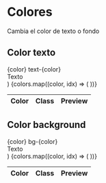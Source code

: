 
# Colores

Cambia el color de texto o fondo

## Color texto

  <tr>
    <td>{color}</td>
    <td>
      <CodeBlock>text-{color}</CodeBlock>
    </td>
    <td>
      <PreviewCode>
        <div className={`text-${color}`}>Texto</div>
      </PreviewCode>
    </td>
  </tr>
)

<table>
  <thead>
    <tr>
      <th>Color</th>
      <th>Class</th>
      <th>Preview</th>
    </tr>
  </thead>
  <tbody>
    {colors.map((color, idx) => (
      <ColorRow color={color} />
    ))}
  </tbody>
</table>

## Color background

  <tr>
    <td>{color}</td>
    <td>
      <CodeBlock>bg-{color}</CodeBlock>
    </td>
    <td>
      <PreviewCode>
        <div className={`bg-${color} px-3 py-2`}>Texto</div>
      </PreviewCode>
    </td>
  </tr>
)

<table>
  <thead>
    <tr>
      <th>Color</th>
      <th>Class</th>
      <th>Preview</th>
    </tr>
  </thead>
  <tbody>
    {colors.map((color, idx) => (
      <ColorBgRow color={color} />
    ))}
  </tbody>
</table>
